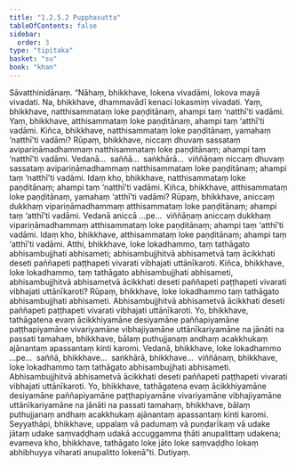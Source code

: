 ```yaml
---
title: "1.2.5.2 Pupphasutta"
tableOfContents: false
sidebar:
  order: 3
type: "tipitaka"
basket: "su"
book: "khan"
---
```



<DynamicBreadcrumb />

<Division number="94" book="khan">

<Paragraph number="581" book="khan">
Sāvatthinidānaṃ. “Nāhaṃ, bhikkhave, lokena vivadāmi, lokova mayā vivadati. Na, bhikkhave, dhammavādī kenaci lokasmiṃ vivadati. Yaṃ, bhikkhave, natthisammataṃ loke paṇḍitānaṃ, ahampi taṃ ‘natthī’ti vadāmi. Yaṃ, bhikkhave, atthisammataṃ loke paṇḍitānaṃ, ahampi taṃ ‘atthī’ti vadāmi.
</Paragraph>

<Paragraph number="582" book="khan">
Kiñca, bhikkhave, natthisammataṃ loke paṇḍitānaṃ, yamahaṃ ‘natthī’ti vadāmi? Rūpaṃ, bhikkhave, niccaṃ dhuvaṃ sassataṃ avipariṇāmadhammaṃ natthisammataṃ loke paṇḍitānaṃ; ahampi taṃ ‘natthī’ti vadāmi. Vedanā…  saññā…  saṅkhārā…  viññāṇaṃ niccaṃ dhuvaṃ sassataṃ avipariṇāmadhammaṃ natthisammataṃ loke paṇḍitānaṃ; ahampi taṃ ‘natthī’ti vadāmi. Idaṃ kho, bhikkhave, natthisammataṃ loke paṇḍitānaṃ; ahampi taṃ ‘natthī’ti vadāmi.
</Paragraph>

<Paragraph number="583" book="khan">
Kiñca, bhikkhave, atthisammataṃ loke paṇḍitānaṃ, yamahaṃ ‘atthī’ti vadāmi? Rūpaṃ, bhikkhave, aniccaṃ dukkhaṃ vipariṇāmadhammaṃ atthisammataṃ loke paṇḍitānaṃ; ahampi taṃ ‘atthī’ti vadāmi. Vedanā aniccā …pe…  viññāṇaṃ aniccaṃ dukkhaṃ vipariṇāmadhammaṃ atthisammataṃ loke paṇḍitānaṃ; ahampi taṃ ‘atthī’ti vadāmi. Idaṃ kho, bhikkhave, atthisammataṃ loke paṇḍitānaṃ; ahampi taṃ ‘atthī’ti vadāmi.
</Paragraph>

<Paragraph number="584" book="khan">
Atthi, bhikkhave, loke lokadhammo, taṃ tathāgato abhisambujjhati abhisameti; abhisambujjhitvā abhisametvā taṃ ācikkhati deseti paññapeti paṭṭhapeti vivarati vibhajati uttānīkaroti.
</Paragraph>

<Paragraph number="585" book="khan">
Kiñca, bhikkhave, loke lokadhammo, taṃ tathāgato abhisambujjhati abhisameti, abhisambujjhitvā abhisametvā ācikkhati deseti paññapeti paṭṭhapeti vivarati vibhajati uttānīkaroti? Rūpaṃ, bhikkhave, loke lokadhammo taṃ tathāgato abhisambujjhati abhisameti. Abhisambujjhitvā abhisametvā ācikkhati deseti paññapeti paṭṭhapeti vivarati vibhajati uttānīkaroti.
</Paragraph>

<Paragraph number="586" book="khan">
Yo, bhikkhave, tathāgatena evaṃ ācikkhiyamāne desiyamāne paññapiyamāne paṭṭhapiyamāne vivariyamāne vibhajiyamāne uttānīkariyamāne na jānāti na passati tamahaṃ, bhikkhave, bālaṃ puthujjanaṃ andhaṃ acakkhukaṃ ajānantaṃ apassantaṃ kinti karomi. Vedanā, bhikkhave, loke lokadhammo …pe…  saññā, bhikkhave…  saṅkhārā, bhikkhave…  viññāṇaṃ, bhikkhave, loke lokadhammo taṃ tathāgato abhisambujjhati abhisameti. Abhisambujjhitvā abhisametvā ācikkhati deseti paññapeti paṭṭhapeti vivarati vibhajati uttānīkaroti.
</Paragraph>

<Paragraph number="587" book="khan">
Yo, bhikkhave, tathāgatena evaṃ ācikkhiyamāne desiyamāne paññapiyamāne paṭṭhapiyamāne vivariyamāne vibhajiyamāne uttānīkariyamāne na jānāti na passati tamahaṃ, bhikkhave, bālaṃ puthujjanaṃ andhaṃ acakkhukaṃ ajānantaṃ apassantaṃ kinti karomi.
</Paragraph>

<Paragraph number="588" book="khan">
Seyyathāpi, bhikkhave, uppalaṃ vā padumaṃ vā puṇḍarīkaṃ vā udake jātaṃ udake saṃvaḍḍhaṃ udakā accuggamma ṭhāti anupalittaṃ udakena; evameva kho, bhikkhave, tathāgato loke jāto loke saṃvaḍḍho lokaṃ abhibhuyya viharati anupalitto lokenā”ti.

</Paragraph>
</Division>

<Paragraph number="589" type="center" book="khan">
Dutiyaṃ.
</Paragraph>
